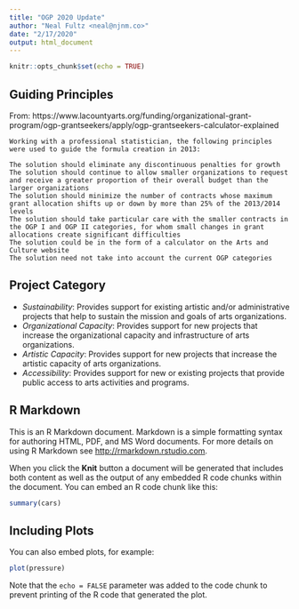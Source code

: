 ```yaml
---
title: "OGP 2020 Update"
author: "Neal Fultz <neal@njnm.co>"
date: "2/17/2020"
output: html_document
---
```


```r
knitr::opts_chunk$set(echo = TRUE)
```


## Guiding Principles

From: https://www.lacountyarts.org/funding/organizational-grant-program/ogp-grantseekers/apply/ogp-grantseekers-calculator-explained

```
Working with a professional statistician, the following principles were used to guide the formula creation in 2013:

The solution should eliminate any discontinuous penalties for growth
The solution should continue to allow smaller organizations to request and receive a greater proportion of their overall budget than the larger organizations
The solution should minimize the number of contracts whose maximum grant allocation shifts up or down by more than 25% of the 2013/2014 levels
The solution should take particular care with the smaller contracts in the OGP I and OGP II categories, for whom small changes in grant allocations create significant difficulties
The solution could be in the form of a calculator on the Arts and Culture website
The solution need not take into account the current OGP categories
```

## Project Category

  * _Sustainability_: Provides support for existing artistic and/or administrative projects that help to sustain the mission and goals of arts organizations.
  * _Organizational Capacity_: Provides support for new projects that increase the organizational capacity and infrastructure of arts organizations.
  * _Artistic Capacity_: Provides support for new projects that increase the artistic capacity of arts organizations.
  * _Accessibility_: Provides support for new or existing projects that provide public access to arts activities and programs.

## R Markdown

This is an R Markdown document. Markdown is a simple formatting syntax for authoring HTML, PDF, and MS Word documents. For more details on using R Markdown see <http://rmarkdown.rstudio.com>.

When you click the **Knit** button a document will be generated that includes both content as well as the output of any embedded R code chunks within the document. You can embed an R code chunk like this:

```r
summary(cars)
```

## Including Plots

You can also embed plots, for example:

```r
plot(pressure)
```

Note that the `echo = FALSE` parameter was added to the code chunk to prevent printing of the R code that generated the plot.
